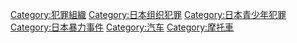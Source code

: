 [[Category:犯罪組織|Category:犯罪組織]]
[[Category:日本组织犯罪|Category:日本组织犯罪]]
[[Category:日本青少年犯罪|Category:日本青少年犯罪]]
[[Category:日本暴力事件|Category:日本暴力事件]]
[[Category:汽车|Category:汽车]]
[[Category:摩托車|Category:摩托車]]